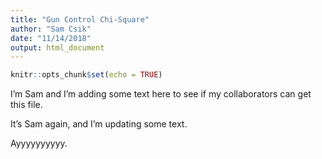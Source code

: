 ```yaml
---
title: "Gun Control Chi-Square"
author: "Sam Csik"
date: "11/14/2018"
output: html_document
---
```


```r
knitr::opts_chunk$set(echo = TRUE)
```

I'm Sam and I'm adding some text here to see if my collaborators can get this file.

It's Sam again, and I'm updating some text.

Ayyyyyyyyyy.